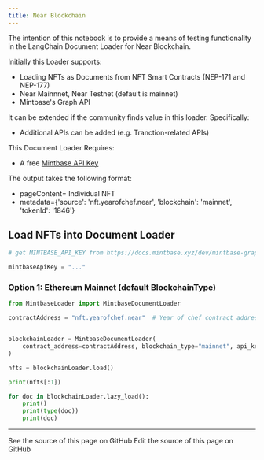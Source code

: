 ```yaml
---
title: Near Blockchain
---
```


The intention of this notebook is to provide a means of testing functionality in the LangChain Document Loader for Near Blockchain.

Initially this Loader supports:

* Loading NFTs as Documents from NFT Smart Contracts (NEP-171 and NEP-177)
* Near Mainnnet, Near Testnet (default is mainnet)
* Mintbase's Graph API

It can be extended if the community finds value in this loader.  Specifically:

* Additional APIs can be added (e.g. Tranction-related APIs)

This Document Loader Requires:

* A free [Mintbase API Key](https://docs.mintbase.xyz/dev/mintbase-graph/)

The output takes the following format:

* pageContent= Individual NFT
* metadata=\{'source': 'nft.yearofchef.near', 'blockchain': 'mainnet', 'tokenId': '1846'\}

## Load NFTs into Document Loader

```python
# get MINTBASE_API_KEY from https://docs.mintbase.xyz/dev/mintbase-graph/

mintbaseApiKey = "..."
```

### Option 1: Ethereum Mainnet (default BlockchainType)

```python
from MintbaseLoader import MintbaseDocumentLoader

contractAddress = "nft.yearofchef.near"  # Year of chef contract address


blockchainLoader = MintbaseDocumentLoader(
    contract_address=contractAddress, blockchain_type="mainnet", api_key="omni-site"
)

nfts = blockchainLoader.load()

print(nfts[:1])

for doc in blockchainLoader.lazy_load():
    print()
    print(type(doc))
    print(doc)
```

---

<CardGroup cols={2}>
  <Card title="View Source" icon="eye" href="https://github.com/langchain-ai/docs/blob/main/src/oss/python/integrations/document_loaders/mintbase.mdx">
    See the source of this page on GitHub
  </Card>
  <Card title="Edit Source" icon="pen-to-square" href="https://github.com/langchain-ai/docs/edit/main/src/oss/python/integrations/document_loaders/mintbase.mdx">
    Edit the source of this page on GitHub
  </Card>
</CardGroup>
